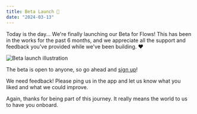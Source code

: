 ```yaml
---
title: Beta Launch 🚀
date: "2024-03-13"
---
```


Today is the day... We're finally launching our Beta for Flows! This has been in the works for the past 6 months, and we appreciate all the support and feedback you've provided while we've been building. ❤️

<Image
  width={3600}
  height={1884}
  alt="Beta launch illustration"
  src="/images/changelog/beta-launch.png"
/>

The beta is open to anyone, so go ahead and [sign up](https://app.flows.sh/)!

We need feedback! Please ping us in the app and let us know what you liked and what we could improve.

Again, thanks for being part of this journey. It really means the world to us to have you onboard.
